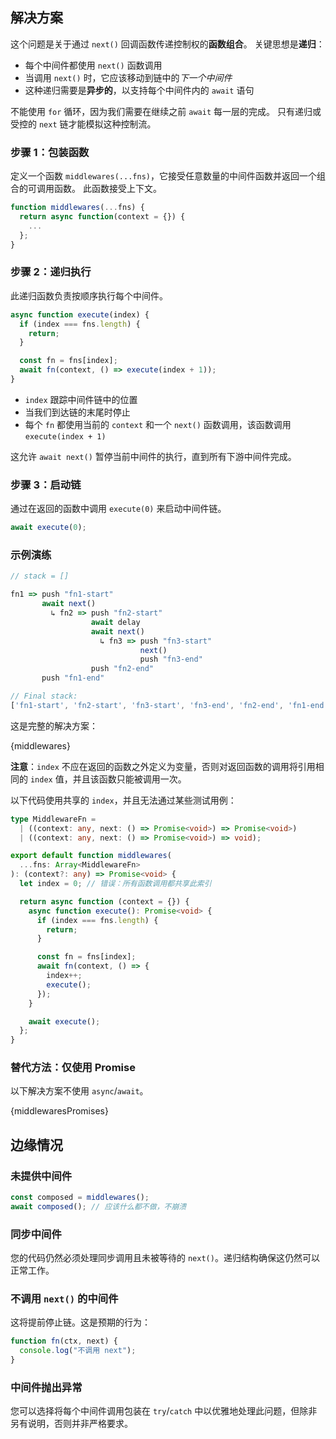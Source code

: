 
## 解决方案

这个问题是关于通过 `next()` 回调函数传递控制权的**函数组合**。 关键思想是**递归**：

* 每个中间件都使用 `next()` 函数调用
* 当调用 `next()` 时，它应该移动到链中的*下一个中间件*
* 这种递归需要是**异步的**，以支持每个中间件内的 `await` 语句

不能使用 `for` 循环，因为我们需要在继续之前 `await` 每一层的完成。 只有递归或受控的 `next` 链才能模拟这种控制流。

### 步骤 1：包装函数

定义一个函数 `middlewares(...fns)`，它接受任意数量的中间件函数并返回一个组合的可调用函数。 此函数接受上下文。

```js
function middlewares(...fns) {
  return async function(context = {}) {
    ...
  };
}
```

### 步骤 2：递归执行

此递归函数负责按顺序执行每个中间件。

```js
async function execute(index) {
  if (index === fns.length) {
    return;
  }

  const fn = fns[index];
  await fn(context, () => execute(index + 1));
}
```

* `index` 跟踪中间件链中的位置
* 当我们到达链的末尾时停止
* 每个 `fn` 都使用当前的 `context` 和一个 `next()` 函数调用，该函数调用 `execute(index + 1)`

这允许 `await next()` 暂停当前中间件的执行，直到所有下游中间件完成。

### 步骤 3：启动链

通过在返回的函数中调用 `execute(0)` 来启动中间件链。

```js
await execute(0);
```

### 示例演练

```js
// stack = []

fn1 => push "fn1-start"
       await next()
         ↳ fn2 => push "fn2-start"
                  await delay
                  await next()
                    ↳ fn3 => push "fn3-start"
                             next()
                             push "fn3-end"
                  push "fn2-end"
       push "fn1-end"

// Final stack:
['fn1-start', 'fn2-start', 'fn3-start', 'fn3-end', 'fn2-end', 'fn1-end']
```

这是完整的解决方案：

<MDXCodeBlock>
  {middlewares}
</MDXCodeBlock>

**注意**：`index` 不应在返回的函数之外定义为变量，否则对返回函数的调用将引用相同的 `index` 值，并且该函数只能被调用一次。

以下代码使用共享的 `index`，并且无法通过某些测试用例：

```ts
type MiddlewareFn =
  | ((context: any, next: () => Promise<void>) => Promise<void>)
  | ((context: any, next: () => Promise<void>) => void);

export default function middlewares(
  ...fns: Array<MiddlewareFn>
): (context?: any) => Promise<void> {
  let index = 0; // 错误：所有函数调用都共享此索引

  return async function (context = {}) {
    async function execute(): Promise<void> {
      if (index === fns.length) {
        return;
      }

      const fn = fns[index];
      await fn(context, () => {
        index++;
        execute();
      });
    }

    await execute();
  };
}
```

### 替代方法：仅使用 Promise

以下解决方案不使用 `async`/`await`。

<MDXCodeBlock>
  {middlewaresPromises}
</MDXCodeBlock>

## 边缘情况

### 未提供中间件

```js
const composed = middlewares();
await composed(); // 应该什么都不做，不崩溃
```

### 同步中间件

您的代码仍然必须处理同步调用且未被等待的 `next()`。递归结构确保这仍然可以正常工作。

### 不调用 `next()` 的中间件

这将提前停止链。这是预期的行为：

```js
function fn(ctx, next) {
  console.log("不调用 next");
}
```

### 中间件抛出异常

您可以选择将每个中间件调用包装在 `try`/`catch` 中以优雅地处理此问题，但除非另有说明，否则并非严格要求。
